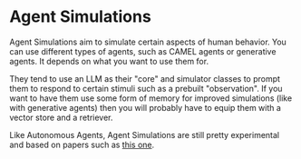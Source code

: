 
# Agent Simulations

Agent Simulations aim to simulate certain aspects of human behavior. You can use different types of agents, such as CAMEL agents or generative agents. It depends on what you want to use them for.

They tend to use an LLM as their "core" and simulator classes to prompt them to respond to certain stimuli such as a prebuilt "observation". If you want to have them use some form of memory for improved simulations (like with generative agents) then you will probably have to equip them with a vector store and a retriever.

Like Autonomous Agents, Agent Simulations are still pretty experimental and based on papers such as [this one](https://arxiv.org/abs/2304.03442).

<DocCardList />
